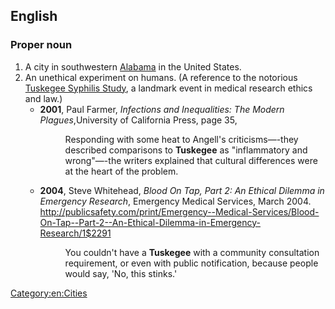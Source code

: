 ==English==

===Proper noun===
{{wikipedia|Tuskegee (disambiguation)|Tuskegee}}
{{en-proper noun}}
# A city in southwestern [[Alabama]] in the United States.
# An unethical experiment on humans. (A reference to the notorious [[wikipedia:Tuskegee_syphilis_study|Tuskegee Syphilis Study]], a landmark event in medical research ethics and law.)
#* '''2001''', Paul Farmer, ''Infections and Inequalities: The Modern Plagues'',University of California Press, page 35,
#*: Responding with some heat to Angell's criticisms—-they described comparisons to '''Tuskegee''' as "inflammatory and wrong"—-the writers explained that cultural differences were at the heart of the problem.
#* '''2004''', Steve Whitehead, ''Blood On Tap, Part 2: An Ethical Dilemma in Emergency Research'', Emergency Medical Services, March 2004. [[http://publicsafety.com/print/Emergency--Medical-Services/Blood-On-Tap--Part-2--An-Ethical-Dilemma-in-Emergency-Research/1$2291]]
#*: You couldn't have a '''Tuskegee''' with a community consultation requirement, or even with public notification, because people would say, 'No, this stinks.'
[[Category:en:Cities]]
